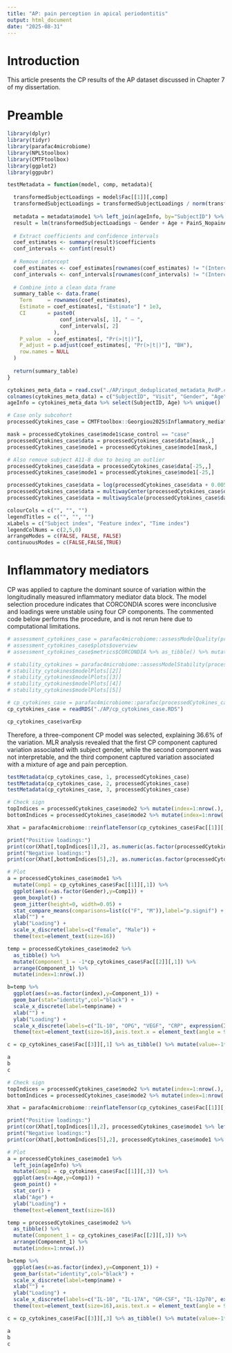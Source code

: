 ```yaml
---
title: "AP: pain perception in apical periodontitis"
output: html_document
date: "2025-08-31"
---
```


# Introduction

This article presents the CP results of the AP dataset discussed in Chapter 7 of my dissertation.

# Preamble

```r
library(dplyr)
library(tidyr)
library(parafac4microbiome)
library(NPLStoolbox)
library(CMTFtoolbox)
library(ggplot2)
library(ggpubr)
```

```r
testMetadata = function(model, comp, metadata){

  transformedSubjectLoadings = model$Fac[[1]][,comp]
  transformedSubjectLoadings = transformedSubjectLoadings / norm(transformedSubjectLoadings, "2")
  
  metadata = metadata$mode1 %>% left_join(ageInfo, by="SubjectID") %>% mutate(Gender=as.numeric(as.factor(Gender), PainS_NopainA=as.numeric(as.factor(PainS_NopainA))))
  result = lm(transformedSubjectLoadings ~ Gender + Age + PainS_NopainA, data=metadata)
  
  # Extract coefficients and confidence intervals
  coef_estimates <- summary(result)$coefficients
  conf_intervals <- confint(result)
  
  # Remove intercept
  coef_estimates <- coef_estimates[rownames(coef_estimates) != "(Intercept)", ]
  conf_intervals <- conf_intervals[rownames(conf_intervals) != "(Intercept)", ]
  
  # Combine into a clean data frame
  summary_table <- data.frame(
    Term     = rownames(coef_estimates),
    Estimate = coef_estimates[, "Estimate"] * 1e3,
    CI       = paste0(
                 conf_intervals[, 1], " – ",
                 conf_intervals[, 2]
               ),
    P_value  = coef_estimates[, "Pr(>|t|)"],
    P_adjust = p.adjust(coef_estimates[, "Pr(>|t|)"], "BH"),
    row.names = NULL
  )
  
  return(summary_table)
}
```

```r
cytokines_meta_data = read.csv("./AP/input_deduplicated_metadata_RvdP.csv", sep=" ", header=FALSE) %>% as_tibble()
colnames(cytokines_meta_data) = c("SubjectID", "Visit", "Gender", "Age", "Pain_noPain", "case_control")
ageInfo = cytokines_meta_data %>% select(SubjectID, Age) %>% unique()
```

```r
# Case only subcohort
processedCytokines_case = CMTFtoolbox::Georgiou2025$Inflammatory_mediators

mask = processedCytokines_case$mode1$case_control == "case"
processedCytokines_case$data = processedCytokines_case$data[mask,,]
processedCytokines_case$mode1 = processedCytokines_case$mode1[mask,]

# Also remove subject A11-8 due to being an outlier
processedCytokines_case$data = processedCytokines_case$data[-25,,]
processedCytokines_case$mode1 = processedCytokines_case$mode1[-25,]

processedCytokines_case$data = log(processedCytokines_case$data + 0.005)
processedCytokines_case$data = multiwayCenter(processedCytokines_case$data, 1)
processedCytokines_case$data = multiwayScale(processedCytokines_case$data, 2)
```

```r
colourCols = c("", "", "")
legendTitles = c("", "", "")
xLabels = c("Subject index", "Feature index", "Time index")
legendColNums = c(2,5,0)
arrangeModes = c(FALSE, FALSE, FALSE)
continuousModes = c(FALSE,FALSE,TRUE)
```

# Inflammatory mediators

CP was applied to capture the dominant source of variation within the longitudinally measured inflammatory mediator data block. The model selection procedure indicates that CORCONDIA scores were inconclusive and loadings were unstable using four CP components. The commented code below performs the procedure, and is not rerun here due to computational limitations.

```r
# assessment_cytokines_case = parafac4microbiome::assessModelQuality(processedCytokines_case$data, numRepetitions=10, numCores=10)
# assessment_cytokines_case$plots$overview
# assessment_cytokines_case$metrics$CORCONDIA %>% as_tibble() %>% mutate(index=1:nrow(.)) %>% pivot_longer(-index) %>% ggplot(aes(x=as.factor(name),y=value)) + geom_boxplot() + xlab("Number of components") + ylab("CORCONDIA") + theme(text=element_text(size=16))

# stability_cytokines = parafac4microbiome::assessModelStability(processedCytokines_case, maxNumComponents=5, numFolds=10, colourCols=colourCols, legendTitles=legendTitles, xLabels = xLabels, legendColNums=legendColNums, arrangeModes=arrangeModes, numCores=parallel::detectCores())
# stability_cytokines$modelPlots[[2]]
# stability_cytokines$modelPlots[[3]]
# stability_cytokines$modelPlots[[4]]
# stability_cytokines$modelPlots[[5]]
```

```r
# cp_cytokines_case = parafac4microbiome::parafac(processedCytokines_case$data, nfac=3, nstart=100)
cp_cytokines_case = readRDS("./AP/cp_cytokines_case.RDS")

cp_cytokines_case$varExp
```

Therefore, a three-component CP model was selected, explaining 36.6% of the variation. MLR analysis revealed that the first CP component captured variation associated with subject gender, while the second component was not interpretable, and the third component captured variation associated with a mixture of age and pain perception.

```r
testMetadata(cp_cytokines_case, 1, processedCytokines_case)
testMetadata(cp_cytokines_case, 2, processedCytokines_case)
testMetadata(cp_cytokines_case, 3, processedCytokines_case)
```

```r
# Check sign
topIndices = processedCytokines_case$mode2 %>% mutate(index=1:nrow(.), Comp = cp_cytokines_case$Fac[[2]][,1]) %>% arrange(desc(Comp)) %>% head() %>% select(index) %>% pull()
bottomIndices = processedCytokines_case$mode2 %>% mutate(index=1:nrow(.), Comp = cp_cytokines_case$Fac[[2]][,1]) %>% arrange(desc(Comp)) %>% tail() %>% select(index) %>% pull()

Xhat = parafac4microbiome::reinflateTensor(cp_cytokines_case$Fac[[1]][,1], cp_cytokines_case$Fac[[2]][,1], cp_cytokines_case$Fac[[3]][,1])

print("Positive loadings:")
print(cor(Xhat[,topIndices[1],2], as.numeric(as.factor(processedCytokines_case$mode1$Gender)), use="pairwise.complete.obs")) # flip
print("Negative loadings:")
print(cor(Xhat[,bottomIndices[5],2], as.numeric(as.factor(processedCytokines_case$mode1$Gender)), use="pairwise.complete.obs"))

# Plot
a = processedCytokines_case$mode1 %>%
  mutate(Comp1 = cp_cytokines_case$Fac[[1]][,1]) %>%
  ggplot(aes(x=as.factor(Gender),y=Comp1)) +
  geom_boxplot() +
  geom_jitter(height=0, width=0.05) +
  stat_compare_means(comparisons=list(c("F", "M")),label="p.signif") +
  xlab("") +
  ylab("Loading") +
  scale_x_discrete(labels=c("Female", "Male")) +
  theme(text=element_text(size=16))

temp = processedCytokines_case$mode2 %>%
  as_tibble() %>%
  mutate(Component_1 = -1*cp_cytokines_case$Fac[[2]][,1]) %>%
  arrange(Component_1) %>%
  mutate(index=1:nrow(.))

b=temp %>%
  ggplot(aes(x=as.factor(index),y=Component_1)) +
  geom_bar(stat="identity",col="black") +
  scale_x_discrete(label=temp$name) +
  xlab("") +
  ylab("Loading") +
  scale_x_discrete(labels=c("IL-10", "OPG", "VEGF", "CRP", expression(IFN-gamma), "IL-6", expression(TNF-alpha), "GM-CSF", "IL-17A", "IL-8", "IL-12p70", expression(IL-1*alpha), expression(IL-1*beta), expression(MIP-1*alpha), "IL-4", "RANKL")) +
  theme(text=element_text(size=16),axis.text.x = element_text(angle = 90, vjust = 0.5, hjust=1))

c = cp_cytokines_case$Fac[[3]][,1] %>% as_tibble() %>% mutate(value=-1*value) %>% mutate(timepoint=c(-6,-3,0,1,6,13)) %>% ggplot(aes(x=timepoint,y=value)) + geom_line() + geom_point() + xlab("Time point [weeks]") + ylab("Loading") + ylim(0,1) + theme(text=element_text(size=16))

a
b
c
```

```r
# Check sign
topIndices = processedCytokines_case$mode2 %>% mutate(index=1:nrow(.), Comp = cp_cytokines_case$Fac[[2]][,3]) %>% arrange(desc(Comp)) %>% head() %>% select(index) %>% pull()
bottomIndices = processedCytokines_case$mode2 %>% mutate(index=1:nrow(.), Comp = cp_cytokines_case$Fac[[2]][,3]) %>% arrange(desc(Comp)) %>% tail() %>% select(index) %>% pull()

Xhat = parafac4microbiome::reinflateTensor(cp_cytokines_case$Fac[[1]][,3], cp_cytokines_case$Fac[[2]][,3], cp_cytokines_case$Fac[[3]][,3])

print("Positive loadings:")
print(cor(Xhat[,topIndices[1],2], processedCytokines_case$mode1 %>% left_join(ageInfo) %>% select(Age), use="pairwise.complete.obs")) # no flip
print("Negative loadings:")
print(cor(Xhat[,bottomIndices[5],2], processedCytokines_case$mode1 %>% left_join(ageInfo) %>% select(Age), use="pairwise.complete.obs"))

# Plot
a = processedCytokines_case$mode1 %>%
  left_join(ageInfo) %>%
  mutate(Comp1 = cp_cytokines_case$Fac[[1]][,3]) %>%
  ggplot(aes(x=Age,y=Comp1)) +
  geom_point() +
  stat_cor() +
  xlab("Age") +
  ylab("Loading") +
  theme(text=element_text(size=16))

temp = processedCytokines_case$mode2 %>%
  as_tibble() %>%
  mutate(Component_1 = cp_cytokines_case$Fac[[2]][,3]) %>%
  arrange(Component_1) %>%
  mutate(index=1:nrow(.))

b=temp %>%
  ggplot(aes(x=as.factor(index),y=Component_1)) +
  geom_bar(stat="identity",col="black") +
  scale_x_discrete(label=temp$name) +
  xlab("") +
  ylab("Loading") +
  scale_x_discrete(labels=c("IL-10", "IL-17A", "GM-CSF", "IL-12p70", expression(IFN-gamma), expression(IL-1*alpha), "RANKL", expression(IL-1*beta), "CRP", "OPG", expression(MIP-1*alpha), "IL-6", expression(TNF-alpha), "VEGF", "IL-8")) +
  theme(text=element_text(size=16),axis.text.x = element_text(angle = 90, vjust = 0.5, hjust=1))

c = cp_cytokines_case$Fac[[3]][,3] %>% as_tibble() %>% mutate(value=-1*value) %>% mutate(timepoint=c(-6,-3,0,1,6,13)) %>% ggplot(aes(x=timepoint,y=value)) + geom_line() + geom_point() + xlab("Time point [weeks]") + ylab("Loading") + ylim(0,1) + theme(text=element_text(size=16))

a
b
c
```
